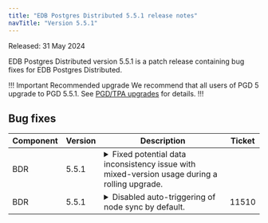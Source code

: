 ```yaml
---
title: "EDB Postgres Distributed 5.5.1 release notes"
navTitle: "Version 5.5.1"
---
```


Released: 31 May 2024

EDB Postgres Distributed version 5.5.1 is a patch release containing bug fixes for EDB Postgres Distributed.

!!! Important Recommended upgrade
We recommend that all users of PGD 5 upgrade to PGD 5.5.1. See [PGD/TPA upgrades](../upgrades/tpa_overview) for details.
!!!


## Bug fixes

| Component | Version | Description                                                                                                                                                                                                                                                                                                                                                                   | Ticket |
|-----------|---------|-------------------------------------------------------------------------------------------------------------------------------------------------------------------------------------------------------------------------------------------------------------------------------------------------------------------------------------------------------------------------------|--------|
| BDR       | 5.5.1   | <details><summary>Fixed potential data inconsistency issue with mixed-version usage during a rolling upgrade.</summary><hr/>Backward-incompatible change in PGD 5.5.0 may lead to inconsistencies when replicating from a newer PGD 5.5.0 node to an older version of the PGD node, specifically during the mixed-mode rolling upgrade.<br/>This release addresses a backward-compatibility issue in mixed-version operation, enabling seamless rolling upgrades.</details> |        |
| BDR       | 5.5.1   | <details><summary>Disabled auto-triggering of node sync by default.</summary><hr/>Automatically triggered synchronization of data from a down node caused issues by failing to resume once it came back up. As a precautionary measure, the feature is now disabled by default (PGD setting [`bdr.enable_auto_sync_reconcile`](/pgd/5.8/reference/pgd-settings#bdrenable_auto_sync_reconcile)).</details>                                                                               | 11510  |
